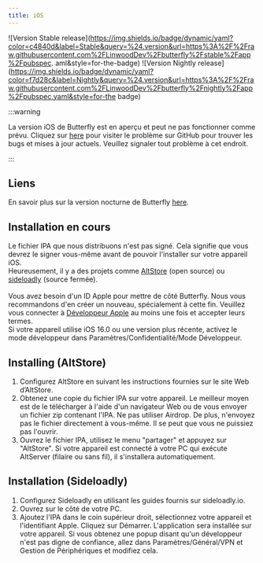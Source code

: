 ```yaml
---
title: iOS
---
```


![Version Stable release](https://img.shields.io/badge/dynamic/yaml?color=c4840d&label=Stable&query=%24.version&url=https%3A%2F%2Fraw.githubusercontent.com%2FLinwoodDev%2Fbutterfly%2Fstable%2Fapp%2Fpubspec. aml&style=for-the-badge)
![Version Nightly release](https://img.shields.io/badge/dynamic/yaml?color=f7d28c&label=Nightly&query=%24.version&url=https%3A%2F%2Fraw.githubusercontent.com%2FLinwoodDev%2Fbutterfly%2Fnightly%2Fapp%2Fpubspec.yaml&style=for-the badge)


:::warning

La version iOS de Butterfly est en aperçu et peut ne pas fonctionner comme prévu.
Cliquez sur [here](https://github.com/LinwoodDev/Butterfly/issues/244) pour visiter le problème sur GitHub pour trouver les bugs et mises à jour actuels. Veuillez signaler tout problème à cet endroit.

:::

## Liens

<Tabs>
<TabItem label="Stable">
  <CardGrid>
    <DownloadButton href="https://github.com/LinwoodDev/butterfly/releases/download/stable/linwood-butterfly-ios.ipa" title="IPA"/>
  </CardGrid>
</TabItem>
<TabItem label="Nightly">
  <CardGrid>
    <DownloadButton href="https://github.com/LinwoodDev/butterfly/releases/download/nightly/linwood-butterfly-ios.ipa" title="IPA"/>
  </CardGrid>
</TabItem>
</Tabs>

En savoir plus sur la version nocturne de Butterfly [here](/community/nightly).

## Installation en cours

Le fichier IPA que nous distribuons n'est pas signé. Cela signifie que vous devrez le signer vous-même avant de pouvoir l'installer sur votre appareil iOS. \
Heureusement, il y a des projets comme [AltStore](https://altstore.io) (open source) ou [sideloadly](https://sideloadly.io) (source fermée). \
\
Vous avez besoin d'un ID Apple pour mettre de côté Butterfly. Nous vous recommandons d'en créer un nouveau, spécialement à cette fin. Veuillez vous connecter à [Développeur Apple](https://developer.apple.com) au moins une fois et accepter leurs termes.
\
Si votre appareil utilise iOS 16.0 ou une version plus récente, activez le mode développeur dans Paramètres/Confidentialité/Mode Développeur.

## Installing (AltStore)

1. Configurez AltStore en suivant les instructions fournies sur le site Web d’AltStore.
2. Obtenez une copie du fichier IPA sur votre appareil. Le meilleur moyen est de le télécharger à l'aide d'un navigateur Web ou de vous envoyer un fichier zip contenant l'IPA. Ne pas utiliser Airdrop. De plus, n'envoyez pas le fichier directement à vous-même. Il se peut que vous ne puissiez pas l'ouvrir.
3. Ouvrez le fichier IPA, utilisez le menu "partager" et appuyez sur "AltStore". Si votre appareil est connecté à votre PC qui exécute AltServer (filaire ou sans fil), il s'installera automatiquement.

## Installation (Sideloadly)

1. Configurez Sideloadly en utilisant les guides fournis sur sideloadly.io.
2. Ouvrez sur le côté de votre PC.
3. Ajoutez l'IPA dans le coin supérieur droit, sélectionnez votre appareil et l'identifiant Apple. Cliquez sur Démarrer. L'application sera installée sur votre appareil.
   Si vous obtenez une popup disant qu'un développeur n'est pas digne de confiance, allez dans Paramètres/Général/VPN et Gestion de Périphériques et modifiez cela.
